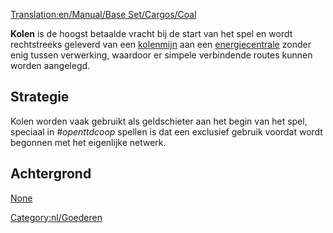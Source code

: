 [[Translation:en/Manual/Base Set/Cargos/Coal]]

{{Page:nl/Manual/Base Set/Cargos/Goederen|
name=Kolen|
image=Coal.png|
produced=[[nl/Manual/Base Set/Industries/Kolenmijn|Kolenmijn]]|
accepted=[[nl/Manual/Base Set/Industries/Energiecentrale|Energiecentrale]]
}}

'''Kolen''' is de hoogst betaalde vracht bij de start van het spel en wordt rechtstreeks geleverd van een [[nl/Manual/Base Set/Industries/Kolenmijn|kolenmijn]] aan een [[nl/Manual/Base Set/Industries/Energiecentrale|energiecentrale]] zonder enig tussen verwerking, waardoor er simpele verbindende routes kunnen worden aangelegd.



==Strategie==
Kolen worden vaak gebruikt als geldschieter aan het begin van het spel, speciaal in ''#openttdcoop'' spellen is dat een exclusief gebruik voordat wordt begonnen met het eigenlijke netwerk.

==Achtergrond==
[https://www.wikipedia.org/wiki/Coal None]

[[Category:nl/Goederen]]